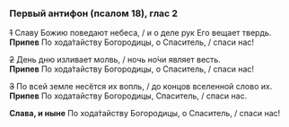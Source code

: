 ### Первый антифон (псалом 18), глас 2

~~1~~ Славу Божию поведают небеса, / и о деле рук Его вещает твердь.  
**Припев** По хода́тайству Богородицы, о Спаситель, / спаси нас!

~~2~~ День дню изливает молвь, / ночь но́чи являет весть.  
**Припев** По хода́тайству Богородицы, о Спаситель, / спаси нас!

~~3~~ По всей земле несётся их вопль, / до концов вселенной слово их.  
**Припев** По ходатайству Богородицы, Спаситель, / спаси нас.

**Слава, и ныне** По хода́тайству Богородицы, о Спаситель, / спаси нас!
